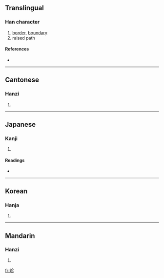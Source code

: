 ==Translingual==

===Han character===
{{Han char|rn=102|rad=田|as=05|sn=10|four=6802<sub>2</sub>|canj=田人竹竹 (WOHH)}}

# [[border]], [[boundary]]
# raised path

====References====
* {{Han ref|kx=0761.070|dkj=21810|dj=1171.030|hdz=42536.110|uh=755B|ud=30043|bh=D2C1|bd=53953}}

----

==Cantonese==

===Hanzi===
{{yue-hanzi|jyut=|y=jan2}}

# {{defn|Cantonese}}

----

==Japanese==

===Kanji===
{{ja-kanji|grade=|rs=田05}}

# {{defn|Japanese}}

====Readings====
* {{ja-readings|on=[[しん]] (shin)|kun=[[あぜ]] (aze)|nanori=}}

----

==Korean==

===Hanja===
{{ko-hanja|hangeul=진|eumhun=|rv=jin|mr=chin|y=cin}}

# {{defn|Korean}}

----

==Mandarin==

===Hanzi===
{{cmn-hanzi|pin=[[zhěn]] ([[zhen3]])|wg=chen<sup>3</sup>}}

# {{defn|Mandarin}}

[[fr:畛]]